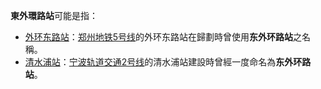 
{{消歧义}}
'''東外環路站'''可能是指：
* [[外环东路站|外环东路站]]：[[郑州地铁5号线|郑州地铁5号线]]的外环东路站在歸劃時曾使用'''东外环路站'''之名稱。
* [[清水浦站|清水浦站]]：[[宁波轨道交通2号线|宁波轨道交通2号线]]的清水浦站建設時曾經一度命名為'''东外环路站'''。